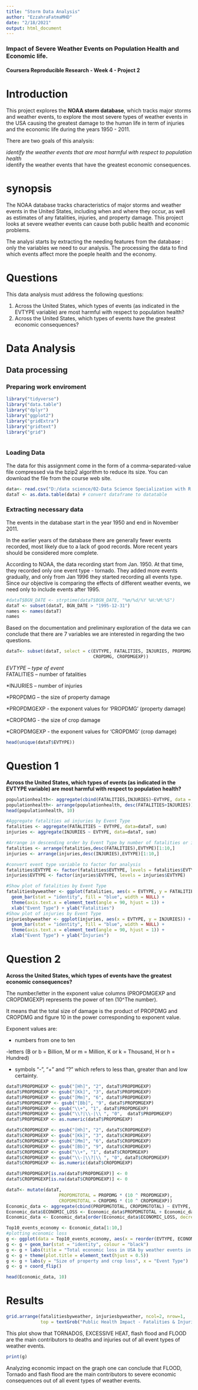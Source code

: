---
title: "Storm Data Analysis"
author: "EzzahraFatmaMHD"
date: "2/18/2021"
output: html_document
---
### Impact of Severe **Weather** Events on **Population Health** and **Economic life**.  

#### Coursera Reproducible Research - Week 4 - Project 2  

# Introduction  

This project explores the **NOAA storm database**, which tracks major storms and weather events, to explore the most severe types of weather events in the USA causing the greatest damage to the human life in term of injuries  and the economic life during the years 1950 - 2011.   

There are two goals of this analysis:   

 *identify the weather events that are most harmful with respect to population health   
 *identify the weather events that have the greatest economic consequences.  
 
# synopsis  

The NOAA database tracks characteristics of major storms and weather events in the United States, including when and where they occur, as well as estimates of any fatalities, injuries, and property damage. This project looks at severe weather events can cause both public health and economic problems.   

The analysi starts by extracting the needing features from the database : only the variables we need to our analysis. The processing the data to find which events affect more the poeple health and the economy.   

# Questions     

This data analysis must address the following questions:  

  1. Across the United States, which types of events (as indicated in the EVTYPE variable) are      most harmful with respect to population health?  
  2. Across the United States, which types of events have the greatest economic consequences?  
  
  
# Data Analysis  

## Data processing  

### Preparing work enviroment  


```{r}
library("tidyverse")
library("data.table")
library("dplyr")
library("ggplot2")
library("gridExtra")
library("gridtext")
library("grid")
  

```  

   
### Loading Data  

The data for this assignment come in the form of a comma-separated-value file compressed via the bzip2 algorithm to reduce its size. You can download the file from the course web site.  

```{r}
data<- read.csv("D:/data science/02-Data Science Specialization with R (John hopkins uni)/05-Reproductible/week 4 project/repdata_data_StormData.csv.bz2") #load data
dataT <- as.data.table(data) # convert dataframe to datatable
```  

### Extracting necessary data  

The events in the database start in the year 1950 and end in November 2011.  

In the earlier years of the database there are generally fewer events recorded, most likely due to a lack of good records. More recent years should be considered more complete.  

According to NOAA, the data recording start from Jan. 1950. At that time, they recorded only one event type - tornado. They added more events gradually, and only from Jan 1996 they started recording all events type. Since our objective is comparing the effects of different weather events, we need only to include events after 1995.  


```{r}
#dataT$BGN_DATE <- strptime(dataT$BGN_DATE, "%m/%d/%Y %H:%M:%S")
dataT <- subset(dataT, BGN_DATE > "1995-12-31")
names <- names(dataT)
names
```  
  
  
Based on the documentation and preliminary exploration of the data we can conclude that there are 7 variables we are interested in regarding the two questions.  

```{r}
dataT<- subset(dataT, select = c(EVTYPE, FATALITIES, INJURIES, PROPDMG, PROPDMGEXP, 
                                 CROPDMG, CROPDMGEXP))
```  

 *EVTYPE – type of event  
 *FATALITIES – number of fatalities  
 
 *INJURIES – number of injuries  
 
 *PROPDMG – the size of property damage  
 
 *PROPDMGEXP - the exponent values for ‘PROPDMG’ (property damage)  
 
 *CROPDMG - the size of crop damage  
 
 *CROPDMGEXP - the exponent values for ‘CROPDMG’ (crop damage)  
 
```{r}
head(unique(dataT$EVTYPE))
```  
  
  

# Question 1  

**Across the United States, which types of events (as indicated in the EVTYPE variable) are most harmful with respect to population health?**  


```{r}
populationhealth<- aggregate(cbind(FATALITIES,INJURIES)~EVTYPE, data = dataT, sum, na.rm=TRUE)
populationhealth<- arrange(populationhealth, desc(FATALITIES+INJURIES))
head(populationhealth, 10)

#Aggregate fatalities ad injuries by Event Type
fatalities <- aggregate(FATALITIES ~ EVTYPE, data=dataT, sum)
injuries <- aggregate(INJURIES ~ EVTYPE, data=dataT, sum)

#Arrange in descending order by Event Type by number of fatalities or injuries
fatalities <- arrange(fatalities,desc(FATALITIES),EVTYPE)[1:10,]
injuries <- arrange(injuries,desc(INJURIES),EVTYPE)[1:10,]

#convert event type variable to factor for analysis
fatalities$EVTYPE <- factor(fatalities$EVTYPE, levels = fatalities$EVTYPE)
injuries$EVTYPE <- factor(injuries$EVTYPE, levels = injuries$EVTYPE)

#Show plot of fatalities by Event Type
fatalitiesbyweather <- ggplot(fatalities, aes(x = EVTYPE, y = FATALITIES)) + 
  geom_bar(stat = "identity", fill = "blue", width = NULL) + 
  theme(axis.text.x = element_text(angle = 90, hjust = 1)) +
  xlab("Event Type") + ylab("Fatalities") 
#Show plot of injuries by Event Type
injuriesbyweather <- ggplot(injuries, aes(x = EVTYPE, y = INJURIES)) + 
  geom_bar(stat = "identity", fill = "blue", width = NULL) + 
  theme(axis.text.x = element_text(angle = 90, hjust = 1)) +
  xlab("Event Type") + ylab("Injuries") 
```  
  
  

# Question 2  

**Across the United States, which types of events have the greatest economic consequences?**  

The number/letter in the exponent value columns (PROPDMGEXP and CROPDMGEXP) represents the power of ten (10^The number).  

It means that the total size of damage is the product of PROPDMG and CROPDMG and figure 10 in the power corresponding to exponent value.  

Exponent values are:  

- numbers from one to ten  

-letters (B or b = Billion, M or m = Million, K or k = Thousand, H or h = Hundred)  

- symbols “-”, “+” and “?” which refers to less than, greater than and low certainty.  

```{r}
dataT$PROPDMGEXP <- gsub("[Hh]", "2", dataT$PROPDMGEXP)
dataT$PROPDMGEXP <- gsub("[Kk]", "3", dataT$PROPDMGEXP)
dataT$PROPDMGEXP <- gsub("[Mm]", "6", dataT$PROPDMGEXP)
dataT$PROPDMGEXPP <- gsub("[Bb]", "9", dataT$PROPDMGEXP)
dataT$PROPDMGEXP <- gsub("\\+", "1", dataT$PROPDMGEXP)
dataT$PROPDMGEXP <- gsub("\\?|\\-|\\ ", "0",  dataT$PROPDMGEXP)
dataT$PROPDMGEXP <- as.numeric(dataT$PROPDMGEXP)

dataT$CROPDMGEXP <- gsub("[Hh]", "2", dataT$CROPDMGEXP)
dataT$CROPDMGEXP <- gsub("[Kk]", "3", dataT$CROPDMGEXP)
dataT$CROPDMGEXP <- gsub("[Mm]", "6", dataT$CROPDMGEXP)
dataT$CROPDMGEXP <- gsub("[Bb]", "9", dataT$CROPDMGEXP)
dataT$CROPDMGEXP <- gsub("\\+", "1", dataT$CROPDMGEXP)
dataT$CROPDMGEXP <- gsub("\\-|\\?|\\ ", "0", dataT$CROPDMGEXP)
dataT$CROPDMGEXP <- as.numeric(dataT$CROPDMGEXP)

dataT$PROPDMGEXP[is.na(dataT$PROPDMGEXP)] <- 0
dataT$CROPDMGEXP[is.na(dataT$CROPDMGEXP)] <- 0

dataT<- mutate(dataT, 
                    PROPDMGTOTAL = PROPDMG * (10 ^ PROPDMGEXP), 
                    CROPDMGTOTAL = CROPDMG * (10 ^ CROPDMGEXP))
Economic_data <- aggregate(cbind(PROPDMGTOTAL, CROPDMGTOTAL) ~ EVTYPE, data = dataT, FUN=sum)
Economic_data$ECONOMIC_LOSS <- Economic_data$PROPDMGTOTAL + Economic_data$CROPDMGTOTAL
Economic_data <- Economic_data[order(Economic_data$ECONOMIC_LOSS, decreasing = TRUE), ]

Top10_events_economy <- Economic_data[1:10,]
#plotting economic loss
g <- ggplot(data = Top10_events_economy, aes(x = reorder(EVTYPE, ECONOMIC_LOSS), y = ECONOMIC_LOSS))
g <- g + geom_bar(stat = "identity", colour = "black")
g <- g + labs(title = "Total economic loss in USA by weather events in 1996-2011")
g <- g + theme(plot.title = element_text(hjust = 0.5))
g <- g + labs(y = "Size of property and crop loss", x = "Event Type")
g <- g + coord_flip()

head(Economic_data, 10)
```  
  
  
 
# Results  

```{r}
grid.arrange(fatalitiesbyweather, injuriesbyweather, ncol=2, nrow=1,
             top = textGrob("Public Health Impact - Fatalities & Injuries from top 10 Weather Events",gp=gpar(fontsize=14,font=3)))
```  
  
  
This plot show that TORNADOS, EXCESSIVE HEAT, flash flood and FLOOD are the main contributors to deaths and injuries out of all event types of weather events.  

```{r}
print(g)
```  
  
  

Analyzing economic impact on the graph one can conclude that FLOOD, Tornado and flash flood are the main contributors to severe economic consequences out of all event types of weather events.  
